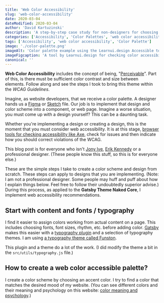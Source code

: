 ```yaml
---
title: 'Web Color Accessibility'
slug: 'web-color-accessibility'
date: 2020-03-04
dateModified: 2020-03-04
author: 'David Kartuzinski'
description: 'A step-by-step case study for non-designers for choosing a color pallette that follows web color accessibility guidelines.'
categories: ['Accessibility', 'Color Palettes', 'web color accessibility']
tags: ['Accessibility', 'web color accessibility', 'Color Palette']
image: './color-palette.png'
imageAlt: 'Color palette example using the Learnui.design Accessible tool'
imageFigcaption: 'A tool by Learnui.design for checking color accessibility and color contrast.'
canonical: ''
---
```


**Web Color Accessibility** includes the concept of being, "[Perceivable](https://www.w3.org/TR/UNDERSTANDING-WCAG20/intro.html)". Part of this, is there must be sufficient color contrast and size between elements. Follow along and see the steps I took to bring this theme within the _WCAG Guidelines_.

Imagine, as website developers, that we receive a color palette. A designer hands us a [Figma](https://www.figma.com/) or [Sketch](https://www.sketch.com/) file. Our job is to implement that design and color scheme into a component, or web page. Imagine a worse situation, you must come up with a design yourself? This can be a daunting task.

Whether you're implementing a design or creating a design, this is the moment that you must consider web accessibility. It is at this stage, [browser tools for checking accessibility like Axe](https://chrome.google.com/webstore/detail/axe-web-accessibility-tes/lhdoppojpmngadmnindnejefpokejbdd), check for issues and then indicate how you should correct violations of the WCAG.

This blog post is for everyone who isn't [Jony Ive](https://en.wikipedia.org/wiki/Jony_Ive), [Erik Kennedy](http://erikdkennedy.com/) or a professional designer. (These people know this stuff, so this is for everyone else.)

These are the simple steps I take to create a color scheme and design from scratch. These steps can apply to designs that you are implementing. (Note: I am not a professional designer. Some people may huff and puff about how I explain things below. Feel free to follow their undoubtedly superior advise.) During this process, as applied to the **Gatsby Theme Naked Core**, I implement web accessibility recommendations.

## Start with content and fonts / typography

I find it easier to assign colors working from actual content on a page. This includes choosing fonts, font sizes, rhythm, etc. before adding color. [Gatsby](https://www.gatsbyjs.org/) makes this easier with a [typography plugin](https://github.com/KyleAMathews/typography.js) and a selection of typography themes. I am using [a typography theme called Funston](https://github.com/KyleAMathews/typography.js/tree/master/packages/typography-theme-funston).

This plugin and a theme do a lot of the work. (I did modify the theme a bit in the `src/utils/typography.js` file.)

## How to create a web color accessible palette?

I create a color scheme by choosing an accent color. I try to find a color that matches the desired mood of my website. (You can see different colors and their meaning and psychology on this website: [color meaning and psychology](https://graf1x.com/color-psychology-emotion-meaning-poster/).)
